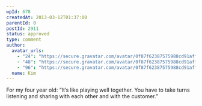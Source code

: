 ```yaml
---
wpId: 678
createdAt: 2013-03-12T01:37:00
parentId: 0
postId: 2911
status: approved
type: comment
author:
  avatar_urls:
    - "24": "https://secure.gravatar.com/avatar/0f87f62387575988cd91affc1da95cbf?s=24&d=mm&r=g"
    - "48": "https://secure.gravatar.com/avatar/0f87f62387575988cd91affc1da95cbf?s=48&d=mm&r=g"
    - "96": "https://secure.gravatar.com/avatar/0f87f62387575988cd91affc1da95cbf?s=96&d=mm&r=g"
  name: Kim
---
```


For my four year old: “It’s like playing well together. You have to take turns listening and sharing with each other and with the customer.”